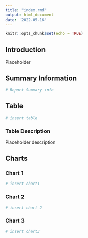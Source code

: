 ```yaml
---
title: "index.rmd"
output: html_document
date: '2022-05-16'
---
```


```r
knitr::opts_chunk$set(echo = TRUE)
```

## Introduction

Placeholder

## Summary Information

```r
# Report Summary info
```

## Table

```r
# insert table
```

### Table Description

Placeholder description

## Charts

### Chart 1

```r
# insert chart1
```

### Chart 2

```r
# insert chart 2
```

### Chart 3

```r
# insert chart3
```

